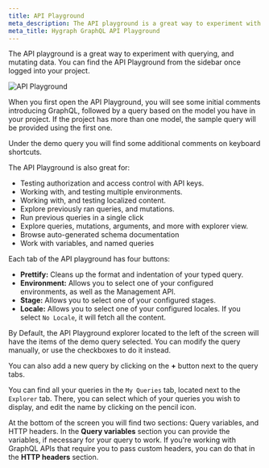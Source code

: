 ```yaml
---
title: API Playground
meta_description: The API playground is a great way to experiment with querying, and mutating data.
meta_title: Hygraph GraphQL API Playground
---
```


The API playground is a great way to experiment with querying, and mutating data. You can find the API Playground from the sidebar once logged into your project.

![API Playground](/images/docs/api-reference/basics/playground.png)

When you first open the API Playground, you will see some initial comments introducing GraphQL, followed by a query based on the model you have in your project. If the project has more than one model, the sample query will be provided using the first one.

Under the demo query you will find some additional comments on keyboard shortcuts.

The API Playground is also great for:

- Testing authorization and access control with API keys.
- Working with, and testing multiple environments.
- Working with, and testing localized content.
- Explore previously ran queries, and mutations.
- Run previous queries in a single click
- Explore queries, mutations, arguments, and more with explorer view.
- Browse auto-generated schema documentation
- Work with variables, and named queries

Each tab of the API playground has four buttons:

- **Prettify:** Cleans up the format and indentation of your typed query.
- **Environment:** Allows you to select one of your configured environments, as well as the Management API.
- **Stage:** Allows you to select one of your configured stages.
- **Locale:** Allows you to select one of your configured locales. If you select `No Locale`, it will fetch all the content.

By Default, the API Playground explorer located to the left of the screen will have the items of the demo query selected. You can modify the query manually, or use the checkboxes to do it instead.

You can also add a new query by clicking on the **+** button next to the query tabs.

You can find all your queries in the `My Queries` tab, located next to the `Explorer` tab. There, you can select which of your queries you wish to display, and edit the name by clicking on the pencil icon.

At the bottom of the screen you will find two sections: Query variables, and HTTP headers. In the **Query variables** section you can provide the variables, if necessary for your query to work. If you're working with GraphQL APIs that require you to pass custom headers, you can do that in the **HTTP headers** section.
